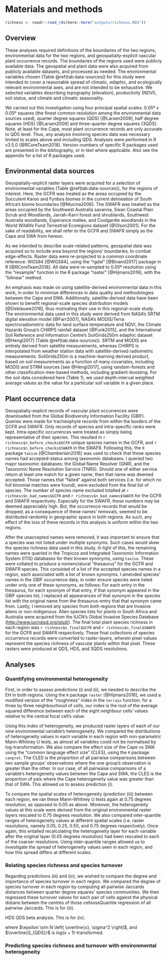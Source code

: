 # Materials and methods

```r
richness <- readr::read_rds(here::here("outputs/richness.RDS"))
```

## Overview

These analyses required definitions of the boundaries of the two regions, environmental data for the two regions, and geospatially-explicit vascular plant occurrence records. The boundaries of the regions used were publicly available data. The geospatial and plant data were also acquired from publicly available datasets, and processed as needed. The environmental variables chosen (Table \@ref(tab:data-sources)) for this study were intended to cover a reasonable spread of climatic, edaphic, and ecologically relevant environmental axes, and are not intended to be exhaustive. We selected variables describing topography (elevation), productivity (NDVI), soil status, and climate and climatic seasonality.

We carried out this investigation using four principal spatial scales: 0.05º x 0.05º squares (the finest common resolution among the environmental data sources used), quarter degree squares (QDS) [@Larsen2009], half degree squares (HDS) [@Larsen2009] and three-quarter degree squares (3QDS). Note, at least for the Cape, most plant occurrence records are only accurate to QDS level. Thus, any analysis involving species data was necessary limited to scales above and including QDS. Analyses were performed in R v3.5.0 [@RCoreTeam2018]. Version-numbers of specific R packages used are presented in the bibliography, or in text where applicable. Also see the appendix for a list of R packages used.

## Environmental data sources

Geospatially-explicit raster layers were acquired for a selection of environmental variables (Table \@ref(tab:data-sources)), for the regions of interest. Here, the GCFR was treated as the areas occupied by the Succulent Karoo and Fynbos biomes in the current delineation of South Africa's biome boundaries [@Mucina2006]. The SWAFR was treated as the areas occupied by the Southwest Australia savanna, Swan Coastal Plain Scrub and Woodlands, Jarrah-Karri forest and shrublands, Southwest Australia woodlands, Esperance mallee, and Coolgardie woodlands in the World Wildlife Fund Terrestrial Ecoregions dataset [@Olson2001]<!--in order to closely match the currently delineated SWAFR (TODO: find this ref)-->. For the sake of readability, we shall refer to the GCFR and SWAFR simply as the Cape and SWA from hereon.

As we intended to describe scale-related patterns, geospatial data was acquired so to include area beyond the regions' boundaries, to combat edge-effects<!--TODO: is this true in my latest version of the analysis??-->. Raster data were re-projected to a common coordinate reference: WGS84 [@WGS84], using the "rgdal" [@Bivand2017] package in R [@RCoreTeam2018]. All data were re-sampled to 0.05º resolution using the "resample" function in the R package "raster" [@Hijmans2016], with the "bilinear" method.

An emphasis was made on using satellite-derived environmental data in this work, in order to minimise differences in data quality and methodologies between the Cape and SWA. Additionally, satellite-derived data have been shown to benefit regional-scale species distribution models [@Deblauwe2016], thus motivating their use in this regional-scale study. The environmental data used in this study were derived from NASA's SRTM digital elevation model [@Farr2007], NASA's MODIS/Terra spectroradiometric data for land surface temperature and NDVI, the Climate Hazards Group's CHIRPS rainfall dataset [@Funk2015], and the International Soil Reference and Information Centre's SoilGrids250m edaphic dataset [@Hengl2017] (Table \@ref(tab:data-sources)). SRTM and MODIS are entirely derived from satellite measurements, whereas CHIRPS is interpolated from weather station data with satellite-derived radiometric measurements. SoilGrids250m is a machine-learning derived product, based on soil measurements as a function of many covariates, including MODIS and STRM sources [see @Hengl2017], using random-forests and other classification-tree-based methods, including gradient-boosting. For the soil data considered here (Table 1), we used depth-interval weighted average values as the value for a particular soil variable in a given place.

<!--TODO:Mean annual $X$, PDQ ... describe!-->

## Plant occurrence data

Geospatially-explicit records of vascular plant occurrences were downloaded from the Global Biodiversity Information Facility (GBIF). Queries were made for tracheophyte records from within the borders of the GCFR and SWAFR. Only records of species and intra-specific ranks were kept. Intra-specific occurrences were treated as simply being representative of their species. This resulted in `r richness$n_before_checks$GCFR` unique species names in the GCFR, and `r richness$n_before_checks$SWAFR` in the SWAFR. Following this, the `R` package `taxise` [@Chamberlain2016] was used to check that these species names had accepted-status among taxonomic databases. I queried two major taxonomic databases: the Global Name Resolver (GNR)<!--TODO: ref--><!--which includes the following independent databases within its queries: NCB, BoLD, ITIS, BHL, EoL, Redlist, GROMS, RAMSAR, BIRDLIFE or other conservation related indices, Scratchpad, LifeDesk indices, Tropicos, Exemplar online Flora and Fauna, and Fauna Europaea (<https://github.com/GlobalNamesArchitecture/gni/wiki/Sources>)-->, and the Taxonomic Name Resolution Service (TNRS)<!--TODO: ref--><!--. TNRS was built upon existing programmes from GNR, and includes a different (but not completely exclusive) set of databases (<http://tnrs.iplantcollaborative.org/sources.html>): Tropicos, The Global Compositae Checklist (GCC), USDA's Plants Database, NCBI, The International Legume Database and Information Service (ILDIS), The Plant List (Kew, Missouri Bot. G.) (TPL), But without Fabaceae and Asteraceae (see IDLIS, GCC)). The near-comprehensive coverage of the GNR and TNRS services combined motivated their use here. Each unique species name from the GBIF-derived list for each region was queried against GNR and TNRS. My implementation TODO: please choose a different word here to remove unaccepted names was forgiving TODO: reword-->. Should one of either service return at least one match for a given name, then that name was deemed accepted. Those names that "failed" against both services (i.e. for which no full binomial matches were found), were excluded from the final list of species. The number of species name excluded totalled at `r richness$n_bad_names$GCFR` and `r richness$n_bad_names$SWAFR` for the GCFR and SWAFR respectively. Especially for the SWAFR, these numbers may be deemed appreciably high. But, the occurrence records that would be dropped, as a consequence of these names' removals, seemed to be distributed randomly in geographic space in both regions<!--TODO: make this map? or at least quote a stat..?-->. As such, any effect of the loss of these records in this analysis is uniform within the two regions.

After the unaccepted names were removed, it was important to ensure that a species was not listed under multiple synonyms. Such cases would skew the species richness data used in this study. In light of this, the remaining names were queried in the Tropicos and Integrated Taxonomic Information System (ITIS) databases for their known synonyms, using `taxise`. These were collated to produce a nomenclatural "thesaurus" for the GCFR and SWAFR species. This consisted of a list of the accepted species names in a region, each associated with a list of known synonyms. I amended species' names in the GBIF occurrence data, in order ensure species were listed under only one of these synonyms, as follows: For each entry in the thesaurus, for each synonym of that entry, if that synonym appeared in the GBIF species list, I replaced all appearances of that synonym in the species list with the original name from the thesaurus-entry that that synonym came from. Lastly, I removed any species from both regions that are invasive aliens or non-indigenous. Alien species lists for plants in South Africa and Australia were acquired from the IUCN's Global Invasive Species Database (<http://www.iucngisd.org/gisd/>). The final total plant species richness in each region was `r richness$n_final$GCFR` and `r richness$n_final$SWAFR` for the GCFR and SWAFR respectively. These final collections of species occurrence records were converted to raster-layers, wherein pixel-values represent the species richness of vascular plants within that pixel. These rasters were produced at QDS, HDS, and 3QDS resolutions.

## Analyses

### Quantifying environmental heterogeneity

First, in order to assess predictions (i) and (ii), we needed to describe the EH in both regions. Using the `R` package `raster` [@Hijmans2016], we used a modified version of the "roughness" index in the `terrain` function: for a three by three neighbourhood of cells, our index is the root of the average squared difference between each of the eight neighbour cells' values relative to the central focal cell's value:

<!--TODO: comply w/ bookdown equation guidelines-->

\begin{equation}
    roughness = \sqrt{\frac{\sum_{i = 1}^{8}(x_{focal} - x_i)^{2}}{8}}
    (\#eq:roughness)
\end{equation} 

Using this index of heterogeneity, we produced raster layers of each of our nine environmental variable's heterogeneity. We compared the distributions of heterogeneity values in each variable in each region with non-parametric Mann-Whitney U tests, as almost all variables could not be normalised by log-transformation. We also compare the effect size of the Cape vs SWA using the "common language effect size" (CLES), using the `R` package `canprot`. The CLES is the proportion of all pairwise comparisons between two sample groups' observations where the one group's observation is greater than the other. In our case, of all pairwaise comparisons of a variable's heterogeneity values between the Cape and SWA, the CLES is the proportion of pais where the Cape heterogeneity value was greater than that of SWA. This allowed us to assess prediction (i).

To compare the spatial scales of heterogeneity (prediction (ii)) between each region, we ran these Mann-Whitney U tests again at 0.75 degrees resolution, as opposed to 0.05 as above. Moreover, the heterogeneity values at this scale were derived from the original environmental raster layers rescaled to 0.75 degrees resolution. We also compared inter-quantile ranges of heterogeneity values at different spatial scales (i.e. raster resolutions, namely 0.05, 0.25, 0.50, and 0.75 degrees respectively). Once again, this entailed recalculating the heterogeneity layer for each variable after the original layer (0.05 degrees resolution) had been rescaled to each of the coarser resolutions. Using inter-quantile ranges allowed us to investigate the spread of heterogeneity values seen in each region, and how this spread differs at different scales.

### Relating species richness and species turnover

Regarding predictions (iii) and (iv), we wished to compare the degree and importance of species turnover in each region. We compared the degree of species turnover in each region by computing all pairwise Jaccards distances <!--TODO: ref--> between quarter degree squares' species communities. We then regressed these turnover values for each pair of cells against the physical distane between the centres of those cellssssQuantile regression of all pairwise Jaccards. This is for (iii).

HDS QDS beta analysis. This is for (iv).

\begin{align}
    \widehat{S_{HDS}}_i = 
        &\ \beta_0 + \\
        &\ \beta_1 \overline{S_{QDS}}_i + 
            \beta_2 \overline{J_{QDS}}_i + 
            \beta_3 SWA_i + \\
        &\ \beta_4 \overline{S_{QDS}}_i SWA_i  + 
            \beta_5 \overline{J_{QDS}}_i SWA_i + 
            \epsilon_i
    (\#eq:gamma-beta-alpha)
\end{align}

where $\epsilon \sim N \left( \overline{x}, \sigma^2 \right)$, and $\overline{S_{QDS}}$ is $log(x + 1)$-transformed.

### Predicting species richness and turnover with environmental heterogeneity

<!--TODO: comply w/ bookdown equation guidelines-->

<!--TODO: $formula2$-->

<!--TODO: write this section-->

<!--NB: finalise QDS vs 0.25 degree square vs 0.25° x 0.25°-->
